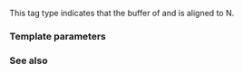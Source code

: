 {{cpp/experimental/title|overaligned_tag|overaligned}}
{{cpp/experimental/simd/navbar}}

{{ddcl|header=experimental/simd|since=parallelism_ts_2|1=
template&lt; std::size_t N &gt;
struct overaligned_tag {};

template&lt; std::size_t N &gt;
inline constexpr overaligned_tag&lt;N&gt; overaligned{};
}}

This tag type indicates that the buffer of {{c|copy_from}} and {{c|copy_to}} is aligned to N.

===Template parameters===
{{par begin}}
{{par|N|the alignment in bytes the memory access may assume}}
{{par end}}

===See also===
{{dsc begin}}
{{dsc inc|cpp/experimental/simd/vector_aligned}}
{{dsc inc|cpp/experimental/simd/element_aligned}}
{{dsc end}}

{{langlinks|zh}}